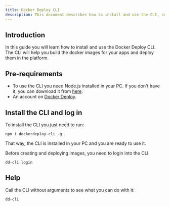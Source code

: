 ```yaml
---
title: Docker Deploy CLI
description: This document describes how to install and use the CLI, so you can build and deploy apps from your PC
---
```


## Introduction

In this guide you will learn how to install and use the Docker Deploy CLI. The CLI will help you build the docker images for your apps and deploy them in the platform.

## Pre-requirements

- To use the CLI you need Node.js installed in your PC. If you don't have it, you can download it from [here](https://nodejs.org/en/download/).
- An account on [Docker Deploy](https://dockerdeploy.cloud/dashboard).

## Install the CLI and log in

To install the CLI you just need to run:
```
npm i dockerdeploy-cli -g
```
That way, the CLI is installed in your PC and you are ready to use it.

Before creating and deploying images, you need to login into the CLI.
```
dd-cli login
```

## Help
Call the CLI without arguments to see what you can do with it:

```
dd-cli
```